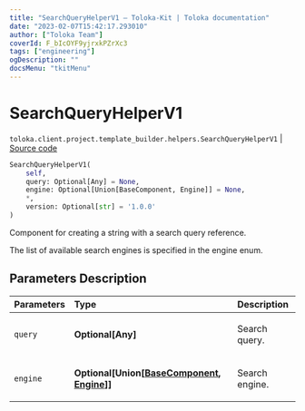 ```yaml
---
title: "SearchQueryHelperV1 — Toloka-Kit | Toloka documentation"
date: "2023-02-07T15:42:17.293010"
author: ["Toloka Team"]
coverId: F_bIcOYF9yjrxkPZrXc3
tags: ["engineering"]
ogDescription: ""
docsMenu: "tkitMenu"
---
```


# SearchQueryHelperV1
`toloka.client.project.template_builder.helpers.SearchQueryHelperV1` | [Source code](https://github.com/Toloka/toloka-kit/blob/v1.1.3/src/client/project/template_builder/helpers.py#L160)

```python
SearchQueryHelperV1(
    self,
    query: Optional[Any] = None,
    engine: Optional[Union[BaseComponent, Engine]] = None,
    *,
    version: Optional[str] = '1.0.0'
)
```

Component for creating a string with a search query reference.

The list of available search engines is specified in the engine enum.

## Parameters Description

| Parameters | Type | Description |
| :----------| :----| :-----------|
`query`|**Optional\[Any\]**|<p>Search query.</p>
`engine`|**Optional\[Union\[[BaseComponent](/docs-new/toloka-kit/reference/toloka.client.project.template_builder.base.BaseComponent), [Engine](/docs-new/toloka-kit/reference/toloka.client.project.template_builder.helpers.SearchQueryHelperV1.Engine)\]\]**|<p>Search engine.</p>
